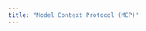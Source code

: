 ```yaml
---
title: "Model Context Protocol (MCP)"
---
```


<Card title="Model Context Protocol (MCP)" icon="usb" horizontal />

<CardGroup cols={2}>
  <Card 
    title="MCP Overview" 
    icon="plug" 
    href="./overview" 
  />
  <Card 
    title="Using MCP with OWL" 
    icon="plug-circle-plus" 
    href="./Using_MCP_with_OWL" 
  />
   <Card 
    title="MCP with CAMEL" 
    icon="rocket" 
    href="./MCP_with_CAMEL" 
  />
</CardGroup>
